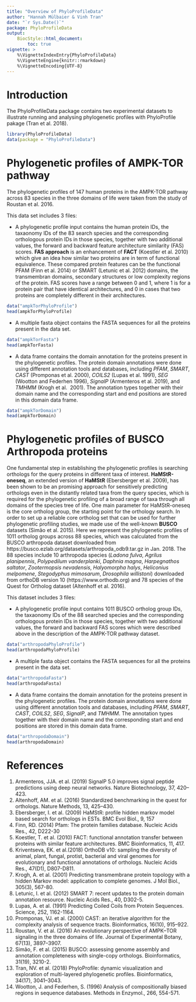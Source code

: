 ```yaml
---
title: "Overview of PhyloProfileData"
author: "Hannah Mülbaier & Vinh Tran"
date: "`r Sys.Date()`"
package: PhyloProfileData
output:
    BiocStyle::html_document:
        toc: true
vignette: >
    %\VignetteIndexEntry{PhyloProfileData}
    %\VignetteEngine{knitr::rmarkdown}
    %\VignetteEncoding{UTF-8}
---
```


# Introduction
The PhyloProfileData package contains two experimental datasets to illustrate 
running and analysing phylogenetic profiles with PhyloProfile pakage 
(Tran et al. 2018).

```r
library(PhyloProfileData)
data(package = "PhyloProfileData")
```

# Phylogenetic profiles of AMPK-TOR pathway

The phylogenetic profiles of 147 human proteins in the AMPK-TOR pathway across 
83 species in the three domains of life were taken from the study of Roustan et 
al. 2016. 

This data set includes 3 files: 

- A phylogenetic profile input contains the human protein IDs, the taxaonomy IDs
of the 83 search species and the corresponding orthologous protein IDs in those 
species, together with two additional values, the forward and backward feature
architecture similarity (FAS) scores. **FAS approach** is an enhancement of 
**FACT** (Koestler et al. 2010) which give an idea how similar two proteins are
in term of functional equivalence. These compared protein features can be the 
functional PFAM (Finn et al. 2014) or SMART (Letunic et al. 2012) domains, the
transmembran domains, secondary structures or low complexity regions of the 
protein. FAS scores have a range between 0 and 1, where 1 is for a protein pair
that have identical architectures, and 0 in cases that two proteins are 
completely different in their architectures.

```r
data("ampkTorPhyloProfile")
head(ampkTorPhyloProfile)
```

- A multiple fasta object contains the FASTA sequences for all the proteins 
present in the data set.

```r
data("ampkTorFasta")
head(ampkTorFasta)
```

- A data frame contains the domain annotation for the proteins present in 
the phylogenetic profiles. The protein domain annotations were done using 
different annotation tools and databases, including *PFAM*, *SMART*, *CAST* 
(Promponas et al. 2000), *COILS2* (Lupas et al. 1991), *SEG* (Wootton and 
Federhen 1996), *SignalP* (Armenteros et al. 2019), and *TMHMM* (Krogh et al. 
2001). The annotation types together with their domain name and the 
corresponding start and end positions are stored in this domain data frame.

```r
data("ampkTorDomain")
head(ampkTorDomain)
```

# Phylogenetic profiles of BUSCO Arthropoda proteins

One fundamental step in establishing the phylogenetic profiles is searching 
orthologs for the query proteins in different taxa of interest. 
**HaMStR-oneseq**, an extended version of **HaMStR** (Ebersberger et al. 2009), 
has been shown to be an promising approach for sensitively predicting orthologs 
even in the distantly related taxa from the query species, which is required for
the phylogenetic profiling of a broad range of taxa through all domains of the 
species tree of life. One main parameter for HaMStR-oneseq is the core ortholog 
group, the starting point for the orthology search. In order to set up a 
reliable core ortholog set that can be used for further phylogenetic profiling 
studies, we made use of the well-known **BUSCO** datasets (Simão et al. 2015). 
Here we represent the phylogenetic profiles of 1011 ortholog groups across 88 
species, which was calculated from the BUSCO arthropoda dataset downloaded from 
https://busco.ezlab.org/datasets/arthropoda_odb9.tar.gz in Jan. 2018. The 88 
species include 10 arthropoda species (*Ladona fulva*, *Agrilus planipennis*, 
*Polypedilum vanderplanki*, *Daphnia magna*, *Harpegnathos saltator*, 
*Zootermopsis nevadensis*, *Halyomorpha halys*, *Heliconius melpomene*, 
*Stegodyphus mimosarum*, *Drosophila willistoni*) downloaded from orthoDB 
version 10 (https://www.orthodb.org) and 78 species of the Quest for Ortholog
dataset (Altenhoff et al. 2016).

This dataset includes 3 files:

- A phylogenetic profile input contains 1011 BUSCO ortholog group IDs, the 
taxaonomy IDs of the 88 searched species and the corresponding orthologous 
protein IDs in those species, together with two additional values, the forward 
and backward FAS scores which were described above in the description of the 
AMPK-TOR pathway dataset.

```r
data("arthropodaPhyloProfile")
head(arthropodaPhyloProfile)
```

- A multiple fasta object contains the FASTA sequences for all the proteins 
present in the data set.

```r
data("arthropodaFasta")
head(arthropodaFasta)
```

- A data frame contains the domain annotation for the proteins present in 
the phylogenetic profiles. The protein domain annotations were done using 
different annotation tools and databases, including *PFAM*, *SMART*, *CAST*, 
*COILS2*, *SEG*, *SignalP*, and *TMHMM*. The annotation types together with 
their domain name and the corresponding start and end positions are stored in 
this domain data frame.

```r
data("arthropodaDomain")
head(arthropodaDomain)
```

# References
1. Armenteros, JJA. et al. (2019) SignalP 5.0 improves signal peptide 
predictions using deep neural networks. Nature Biotechnology, 37, 420–423.
2. Altenhoff, AM. et al. (2016) Standardized benchmarking in the quest for 
orthologs. Nature Methods, 13, 425–430.
3. Ebersberger, I. et al. (2009) HaMStR: profile hidden markov model based 
search for orthologs in ESTs. BMC Evol Biol., 9, 157
4. Finn, RD. (2014) Pfam: The protein families database. Nucleic Acids Res., 
42, D222-30
5. Koestler, T. et al. (2010) FACT: functional annotation transfer between 
proteins with similar feature architectures. BMC Bioinformatics, 11, 417.
6. Kriventseva, EK. et al.(2018) OrthoDB v10: sampling the diversity of animal, 
plant, fungal, protist, bacterial and viral genomes for evolutionary and 
functional annotations of orthologs. Nucleic Acids Res., 47(D1), D807-D811.
7. Krogh, A. et al. (2001) Predicting transmembrane protein topology with a 
hidden Markov model: application to complete genomes. J Mol Biol., 305(3), 
567-80.
8. Letunic, I. et al. (2012) SMART 7: recent updates to the protein domain 
annotation resource. Nucleic Acids Res., 40, D302-5.
9. Lupas, A. et al. (1991) Predicting Coiled Coils from Protein Sequences. 
Science, 252, 1162-1164.
10. Promponas, VJ. et al. (2000) CAST: an iterative algorithm for the 
complexity analysis of sequence tracts. Bioinformatics, 16(10), 915–922.
11. Roustan, V. et al. (2016) An evolutionary perspective of AMPK–TOR signaling 
in the three domains of life. Journal of Experimental Botany, 67(13), 3897–3907.
12. Simão, F. et al. (2015) BUSCO: assessing genome assembly and annotation 
completeness with single-copy orthologs. Bioinformatics, 31(19), 3210-2.
13. Tran, NV. et al. (2018) PhyloProfile: dynamic visualization and exploration 
of multi-layered phylogenetic profiles. Bioinformatics, 34(17), 3041–3043.
14. Wootton, J. and  Federhen, S. (1996) Analysis of compositionally biased 
regions in sequence databases. Methods in Enzymol., 266, 554-571.